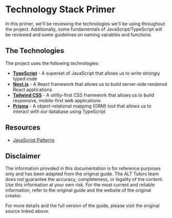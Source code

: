 # Technology Stack Primer

In this primer, we'll be reviewing the technologies we'll be using throughout the project.
Additionally, some fundamentals of JavaScript/TypeScript will be reviewed and some guidelines on naming vairables and functions.

## The Technologies

The project uses the following technologies:

- **[TypeScript](https://www.typescriptlang.org/docs/)** - A superset of JavaScript that allows us to write strongly typed code
- **[Next.js](https://nextjs.org/docs)** - A React framework that allows us to build server-side rendered React applications
- **[Tailwind CSS](https://tailwindcss.com/)** - A utility-first CSS framework that allows us to build responsive, mobile-first web applications
- **[Prisma](https://www.prisma.io/docs/concepts/overview/what-is-prisma)** - A object-relational mapping (ORM) tool that allows us to interact with our database using TypeScript

## Resources

- [JavaScript Patterns](https://javascriptpatterns.vercel.app/patterns#introduction)

## Disclaimer

The information provided in this documentation is for reference purposes only and has been adapted from the original guide. The ALT Tutors team does not guarantee the accuracy, completeness, or legality of the content. Use this information at your own risk. For the most current and reliable information, refer to the original guide and the website of the original creator.

For more details and the full version of the guide, please visit the original source linked above.
